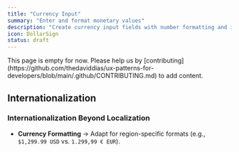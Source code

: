 ```yaml
---
title: "Currency Input"
summary: "Enter and format monetary values"
description: "Create currency input fields with number formatting and international currency handling."
icon: DollarSign
status: draft
---
```


<Callout type="warning">
  This page is empty for now. Please help us by
  [contributing](https://github.com/thedaviddias/ux-patterns-for-developers/blob/main/.github/CONTRIBUTING.md)
  to add content.
</Callout>

## Internationalization

### Internationalization Beyond Localization

- **Currency Formatting** → Adapt for region-specific formats (e.g., `$1,299.99 USD` vs. `1.299,99 € EUR`).
